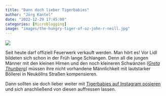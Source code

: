 ```yaml
---
title: "Dann doch lieber Tigerbabies"
author: "Jörg Kantel"
date: "2022-12-29 17:45:00"
categories: [Microblogging]
image: "images/the-hungry-tiger-of-oz-john-r-neill.jpg"
---
```


[![](images/the-hungry-tiger-of-oz-john-r-neill-b.jpg)](https://images.fineartamerica.com/images/artworkimages/mediumlarge/2/the-hungry-tiger-of-oz-john-r-neill.jpg)

Seit heute darf offiziell Feuerwerk verkauft werden. Man hört es! Vor Lidl bildeten sich schon in der Früh lange Schlangen. Denn all die jungen Männer mit den kleinen Hirnen und den noch kleineren Schwänzen *([Greta Thunberg](https://www.mdr.de/brisant/promi-klatsch/greta-thunberg-tweet-100.html))* müssen ihre nicht vorhandene Männlichkeit mit lautstarker Böllerei in Neuköllns Straßen kompensieren.

Dann sollten sie doch lieber weiter mit [Tigerbabies auf Instagram posieren](https://www.rbb24.de/panorama/beitrag/2022/12/polizeieinsatz-neukoelln-tiger-clan.html) und sich anschließend von diesen auffressen lassen.